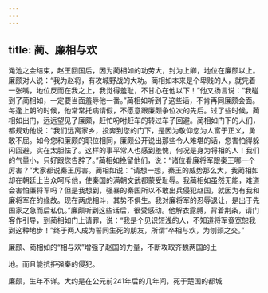```yaml
---
---
---
```

title: 蔺、廉相与欢
---



渑池之会结束，赵王回国后，因为蔺相如的功劳大，封为上卿，地位在廉颇以上。廉颇对人说：“我为赵将，有攻城野战的大功。蔺相如本来是个卑贱的人，就凭着一张嘴，地位反而在我之上，我觉得羞耻，不甘心在他以下！”他又扬言说：“我碰到了蔺相如，一定要当面羞辱他一番。”蔺相如听到了这些话，不肯再同廉颇会面。每逢上朝的时候，他常常托病请假，不愿意跟廉颇争位次的先后。过了些时候，蔺相如出门，远远望见了廉颇，赶忙吩咐赶车的转过车子回避。蔺相如门下的人们，都规劝他说：“我们远离家乡，投奔到您的门下，是因为敬仰您为人富于正义，勇敢不屈。如今您和廉颇的职位相同，廉颇公开说出那些令人难堪的话，您害怕得躲闪回避，实在太胆怯了。这样的事平常人也感到羞愧，何况是身为将相的人！我们的气量小，只好跟您告辞了。”蔺相如挽留他们，说：“诸位看廉将军跟秦王哪一个厉害？”大家都说秦王厉害。蔺相如说：“请想一想，秦王的威势那么大，我蔺相如却在朝廷上当众呵斥他，使秦国的满朝文武都蒙受耻辱。我蔺相如虽然无能，难道会害怕廉将军吗？但是我想到，强暴的秦国所以不敢出兵侵犯赵国，就因为有我和廉将军在的缘故。现在两虎相斗，其势不俱生。我对廉将军的忍辱退让，是出于先国家之急而后私仇。”廉颇听到这些话后，很受感动。他解衣露膊，背着荆条，请门客作引导，到蔺相如门上请罪，说：“我是个见识短浅的人，不知道将军竟宽恕我到这种地步！”终于两人成为誓同生死的朋友，所谓“卒相与欢，为刎颈之交。”

廉颇、蔺相如的“相与欢”增强了赵国的力量，不断攻取齐魏两国的土

地。而且能抗拒强秦的侵犯。

廉颇，生年不详。大约是在公元前241年后的几年间，死于楚国的都城